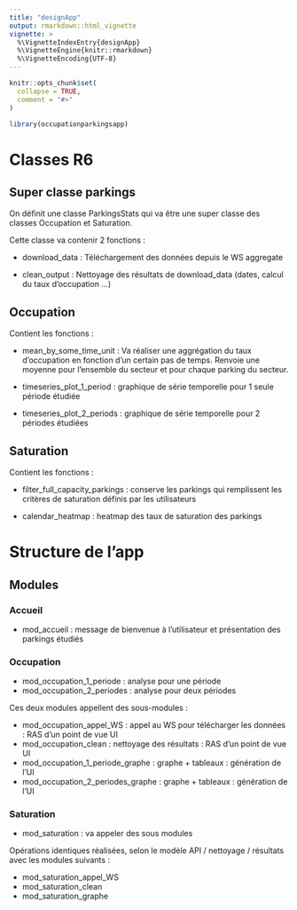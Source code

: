 ```yaml
---
title: "designApp"
output: rmarkdown::html_vignette
vignette: >
  %\VignetteIndexEntry{designApp}
  %\VignetteEngine{knitr::rmarkdown}
  %\VignetteEncoding{UTF-8}
---
```


```r
knitr::opts_chunk$set(
  collapse = TRUE,
  comment = "#>"
)
```

```r
library(occupationparkingsapp)
```

# Classes R6

## Super classe parkings

On définit une classe ParkingsStats qui va être une super classe des classes Occupation et Saturation.

Cette classe va contenir 2 fonctions : 

* download_data : Téléchargement des données depuis le WS aggregate

* clean_output : Nettoyage des résultats de download_data (dates, calcul du taux d'occupation ...)

## Occupation

Contient les fonctions :

* mean_by_some_time_unit : Va réaliser une aggrégation du taux d'occupation en fonction d'un certain pas de temps. Renvoie une moyenne pour l'ensemble du secteur et pour chaque parking du secteur.

* timeseries_plot_1_period : graphique de série temporelle pour 1 seule période étudiée

* timeseries_plot_2_periods : graphique de série temporelle pour 2 périodes étudiées

## Saturation

Contient les fonctions :

* filter_full_capacity_parkings : conserve les parkings qui remplissent les critères de saturation définis par les utilisateurs

* calendar_heatmap : heatmap des taux de saturation des parkings


# Structure de l'app

## Modules

### Accueil

* mod_accueil : message de bienvenue à l'utilisateur et présentation des parkings étudiés

### Occupation

* mod_occupation_1_periode : analyse pour une période 
* mod_occupation_2_periodes : analyse pour deux périodes

Ces deux modules appellent des sous-modules :

* mod_occupation_appel_WS : appel au WS pour télécharger les données : RAS d'un point de vue UI
* mod_occupation_clean : nettoyage des résultats : RAS d'un point de vue UI
* mod_occupation_1_periode_graphe : graphe + tableaux : génération de l'UI 
* mod_occupation_2_periodes_graphe : graphe + tableaux : génération de l'UI 

### Saturation

* mod_saturation : va appeler des sous modules

Opérations identiques réalisées, selon le modèle API / nettoyage / résultats avec les modules suivants :

* mod_saturation_appel_WS
* mod_saturation_clean
* mod_saturation_graphe



